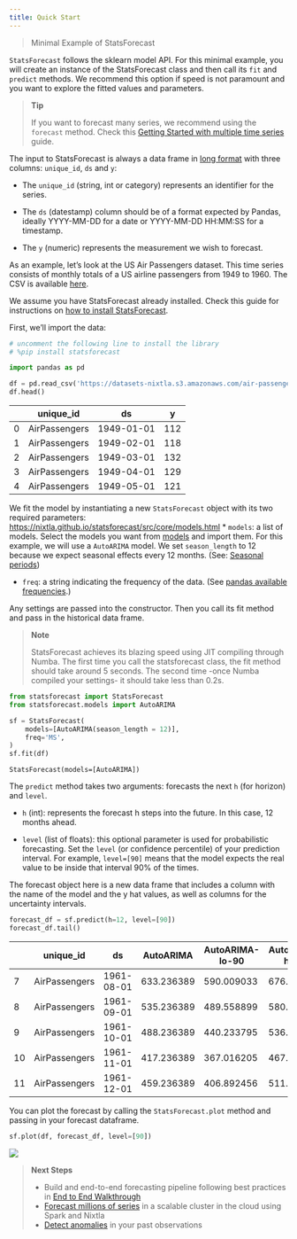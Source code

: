 ```yaml
---
title: Quick Start
---
```


> Minimal Example of StatsForecast

`StatsForecast` follows the sklearn model API. For this minimal example,
you will create an instance of the StatsForecast class and then call its
`fit` and `predict` methods. We recommend this option if speed is not
paramount and you want to explore the fitted values and parameters.

> **Tip**
>
> If you want to forecast many series, we recommend using the `forecast`
> method. Check this [Getting Started with multiple time
> series](./2_Getting_Started_complete.ipynb) guide.

The input to StatsForecast is always a data frame in [long
format](https://www.theanalysisfactor.com/wide-and-long-data/) with
three columns: `unique_id`, `ds` and `y`:

-   The `unique_id` (string, int or category) represents an identifier
    for the series.

-   The `ds` (datestamp) column should be of a format expected by
    Pandas, ideally YYYY-MM-DD for a date or YYYY-MM-DD HH:MM:SS for a
    timestamp.

-   The `y` (numeric) represents the measurement we wish to forecast.

As an example, let’s look at the US Air Passengers dataset. This time
series consists of monthly totals of a US airline passengers from 1949
to 1960. The CSV is available
[here](https://www.kaggle.com/datasets/chirag19/air-passengers).

We assume you have StatsForecast already installed. Check this guide for
instructions on [how to install StatsForecast](./0_Installation.ipynb).

First, we’ll import the data:

```python
# uncomment the following line to install the library
# %pip install statsforecast
```


```python
import pandas as pd
```


```python
df = pd.read_csv('https://datasets-nixtla.s3.amazonaws.com/air-passengers.csv', parse_dates=['ds'])
df.head()
```

|     | unique_id     | ds         | y   |
|-----|---------------|------------|-----|
| 0   | AirPassengers | 1949-01-01 | 112 |
| 1   | AirPassengers | 1949-02-01 | 118 |
| 2   | AirPassengers | 1949-03-01 | 132 |
| 3   | AirPassengers | 1949-04-01 | 129 |
| 4   | AirPassengers | 1949-05-01 | 121 |

We fit the model by instantiating a new `StatsForecast` object with its
two required parameters:
https://nixtla.github.io/statsforecast/src/core/models.html \* `models`:
a list of models. Select the models you want from
[models](../../src/core/models.ipynb) and import them. For this example,
we will use a `AutoARIMA` model. We set `season_length` to 12 because we
expect seasonal effects every 12 months. (See: [Seasonal
periods](https://robjhyndman.com/hyndsight/seasonal-periods/))

-   `freq`: a string indicating the frequency of the data. (See [pandas
    available
    frequencies](https://pandas.pydata.org/pandas-docs/stable/user_guide/timeseries.html#offset-aliases).)

Any settings are passed into the constructor. Then you call its fit
method and pass in the historical data frame.

> **Note**
>
> StatsForecast achieves its blazing speed using JIT compiling through
> Numba. The first time you call the statsforecast class, the fit method
> should take around 5 seconds. The second time -once Numba compiled
> your settings- it should take less than 0.2s.

```python
from statsforecast import StatsForecast
from statsforecast.models import AutoARIMA
```


```python
sf = StatsForecast(
    models=[AutoARIMA(season_length = 12)],
    freq='MS',
)
sf.fit(df)
```

``` text
StatsForecast(models=[AutoARIMA])
```

The `predict` method takes two arguments: forecasts the next `h` (for
horizon) and `level`.

-   `h` (int): represents the forecast h steps into the future. In this
    case, 12 months ahead.

-   `level` (list of floats): this optional parameter is used for
    probabilistic forecasting. Set the `level` (or confidence
    percentile) of your prediction interval. For example, `level=[90]`
    means that the model expects the real value to be inside that
    interval 90% of the times.

The forecast object here is a new data frame that includes a column with
the name of the model and the y hat values, as well as columns for the
uncertainty intervals.

```python
forecast_df = sf.predict(h=12, level=[90])
forecast_df.tail()
```

|     | unique_id     | ds         | AutoARIMA  | AutoARIMA-lo-90 | AutoARIMA-hi-90 |
|-----|---------------|------------|------------|-----------------|-----------------|
| 7   | AirPassengers | 1961-08-01 | 633.236389 | 590.009033      | 676.463745      |
| 8   | AirPassengers | 1961-09-01 | 535.236389 | 489.558899      | 580.913940      |
| 9   | AirPassengers | 1961-10-01 | 488.236389 | 440.233795      | 536.239014      |
| 10  | AirPassengers | 1961-11-01 | 417.236389 | 367.016205      | 467.456604      |
| 11  | AirPassengers | 1961-12-01 | 459.236389 | 406.892456      | 511.580322      |

You can plot the forecast by calling the `StatsForecast.plot` method and
passing in your forecast dataframe.

```python
sf.plot(df, forecast_df, level=[90])
```

![](1_Getting_Started_short_files/figure-markdown_strict/cell-8-output-1.png)

> **Next Steps**
>
> -   Build and end-to-end forecasting pipeline following best practices
>     in [End to End Walkthrough](./2_Getting_Started_complete.ipynb)
> -   [Forecast millions of
>     series](../how-to-guides/Prophet_spark_m5.ipynb) in a scalable
>     cluster in the cloud using Spark and Nixtla
> -   [Detect anomalies](../tutorials/AnomalyDetection.ipynb) in your
>     past observations


